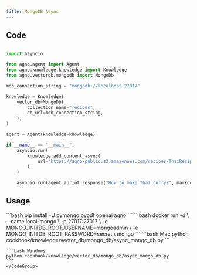 ```yaml
---
title: MongoDB Async
---
```


## Code

```python cookbook/knowledge/vector_db/mongo_db/async_mongo_db.py

import asyncio

from agno.agent import Agent
from agno.knowledge.knowledge import Knowledge
from agno.vectordb.mongodb import MongoDb

mdb_connection_string = "mongodb://localhost:27017"

knowledge = Knowledge(
    vector_db=MongoDb(
        collection_name="recipes",
        db_url=mdb_connection_string,
    ),
)

agent = Agent(knowledge=knowledge)

if __name__ == "__main__":
    asyncio.run(
        knowledge.add_content_async(
            url="https://agno-public.s3.amazonaws.com/recipes/ThaiRecipes.pdf"
        )
    )

    asyncio.run(agent.aprint_response("How to make Thai curry?", markdown=True))
```

## Usage

<Steps>
  <Snippet file="create-venv-step.mdx" />

  <Step title="Install libraries">
    ```bash
    pip install -U pymongo pypdf openai agno
    ```
  </Step>
  <Step title="Run MongoDB">
   ```bash
docker run -d \
  --name local-mongo \
  -p 27017:27017 \
  -e MONGO_INITDB_ROOT_USERNAME=mongoadmin \
  -e MONGO_INITDB_ROOT_PASSWORD=secret \
  mongo
    ```
  </Step>
  <Step title="Run Agent">
    <CodeGroup>
    ```bash Mac
    python cookbook/knowledge/vector_db/mongo_db/async_mongo_db.py
    ```

    ```bash Windows
    python cookbook/knowledge/vector_db/mongo_db/async_mongo_db.py
    ```
    </CodeGroup>
  </Step>
</Steps>